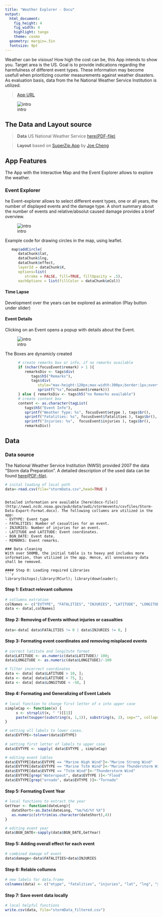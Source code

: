 ```yaml
---
title: "Weather Explorer - Docu"
output: 
  html_document:
    fig_height: 4
    fig_width: 4
    highlight: tango
    theme: cosmo
  geometry: margin=.5in
  fontsize: 9pt
---
```

 
Weather can be visious! How high the cost can be, this App intends to show you. Target area is the US. Goal is to provide indications regarding the harmfulness of different event types. These information may become usefull when prioritizing counter measurements against weather disasters. As evaluation basis, data from the he National Weather Service Institution is utilized. 

> [App URL](https://stehyr.shinyapps.io/r_shiny_WeatherEvents/)

![intro](./figures/01.png)

## The Data and Layout source 

> **Data** US National Weather Service [here(PDF-file)](http://www.weather.gov/)

> **Layout** based on [SuperZip App](https://github.com/jcheng5/superzip) by [Joe Cheng](https://github.com/jcheng5)

## App Features

The App with the Interactive Map and the Event Explorer allows to explore the weather. 

### Event Explorer

he Event-explorer allows to select different event types, one or all years, the number of displayed events and the damage type. A short summary about the number of events and  relative/absolut caused damage provides a brief overview. 

![intro](./figures/02.png)

Example code for drawing circles in the map, using leaflet. 

```r
   map$addCircle(
      dataChunk$lat, 
      dataChunk$lng,
      dataChunk$effect,
      layerId = dataChunk$X,
      options=list(  
         stroke = FALSE, fill=TRUE, fillOpacity = .5),
      eachOptions = list(fillColor = dataChunk$eCol)) 
```

#### Time Lapse

Development over the years can be explored as animation (Play button under slider)

#### Event Details
 
Clicking on an Event opens a popup with details about the Event. 

![intro](./figures/03.png)

The Boxes are dynamicly created

```r
      # create remarks box or info, if no remarks available
      if (nchar(focusEvent$remark) > 1 ){ 
         remarksDiv <- tags$div(
            tags$h5("Remarks"),
            tags$div( 
               style="max-height:120px;max-width:300px;border:1px;overflow:auto;",
               sprintf("%s",focusEvent$remark)))
      } else { remarksDiv <- tags$h5("no Remarks available") 
      # create content box
      content <- as.character(tagList(
         tags$h5("Event Info"),
         sprintf("Weather Type: %s", focusEvent$etype ), tags$br(),
         sprintf("Fatalities: %s", focusEvent$fatalities ), tags$br(),
         sprintf("Injuries: %s",  focusEvent$injuries ), tags$br(),
         remarksDiv))
```

## Data


### Data source 
The National Weather Service Institution (NWSI) provided 2007 the data "Storm data Preparation". A detailed description of the used data can be found [here(PDF-file)](https://d396qusza40orc.cloudfront.net/repdata%2Fpeer2_doc%2Fpd01016005curr.pdf). 

```r
# inital loading of local path 
data<-read.csv(file="stormData.csv",head=TRUE ) 
```
```

Detailed information are available [here(docx-file)](http://www1.ncdc.noaa.gov/pub/data/swdi/stormevents/csvfiles/Storm-Data-Export-Format.docx). The following collumns are utilized in the app: 
- EVTYPE: Event type
- FATALITIES: Number of casualties for an event.
- INJURIES: Number of injuries for an event.
- LATITUDE and LATITUDE: Event coordinates.
- BGN_DATE: Event date.
- REMARKS: Event remarks.

### Data cleaning 
With over 500MB, the initial table is to heavy and includes more information, than utilized in the app. Hence, all unnessesary data shall be removed.

#### Step 0: Loading required Libraries
```r
library(bitops);library(RCurl); library(downloader);   
```

#### Step 1: Extract relevant collumns
```r
# collumns extration 
colNames <- c("EVTYPE", "FATALITIES", "INJURIES", "LATITUDE", "LONGITUDE", "BGN_DATE", "REMARKS")
data <- data[,colNames]
````

#### Step 2: Removing of Events without injuries or casualties
```r
data<-data[ data$FATALITIES != 0 | data$INJURIES != 0, ]
```

#### Step 3: Formating event coordinates and removing misplaced events
```r
# correct latitute and longitute format
data$LATITUDE <- as.numeric(data$LATITUDE)/ 100; 
data$LONGITUDE <- as.numeric(data$LONGITUDE)/-100

# filter incorrect coordinates
data <- data[ data$LATITUDE > 10, ]; 
data <- data[ data$LATITUDE < 75, ]; 
data <- data[ data$LONGITUDE < -50, ]
````
  
#### Step 4: Formating and Generalizing of Event Labels
```r
# local function to change first letter of x into upper case
simpleCap <- function(x) {
     s <- strsplit(x, " ")[[1]]
     paste(toupper(substring(s, 1,1)), substring(s, 2), sep="", collapse=" ")
}

# setting all labels to lower cases. 
data$EVTYPE<-tolower(data$EVTYPE)
  
# setting first letter of labels to upper case
data$EVTYPE <- sapply( data$EVTYPE , simpleCap)

# editing event lables 
data$EVTYPE[data$EVTYPE == "Marine High Wind"]<-"Marine Strong Wind"
data$EVTYPE[data$EVTYPE == "Marine Tstm Wind"]<-"Marine Thunderstorm Wind"
data$EVTYPE[data$EVTYPE == "Tstm Wind"]<-"Thunderstorm Wind"
data$EVTYPE[grep("Waterspout", data$EVTYPE )]<-"Flood"
data$EVTYPE[grep("ornado", data$EVTYPE )]<-"Tornado"
```

#### Step 5: Formating Event Year
```r
# local functions to extract the year 
GetYear <- function(dateLong){ 
   dateShort<-as.Date(dateLong, "%m/%d/%Y %X")
   as.numeric(strtrim(as.character(dateShort),4)) 
}

# editing event year
data$BGN_DATE<-sapply(data$BGN_DATE,GetYear)
```


#### Step 5: Adding overall effect for each event 
```r
# combined damage of event
data$damage<-data$FATALITIES+data$INJURIES
```

#### Step 6: Relable collumns
```r
# new labels for data.frame
colnames(data) <- c("etype", "fatalities", "injuries", "lat", "lng", "year", "remark", "damage")   
```

#### Step 7: Save event data locally
```r
# local helpful functions
write.csv(data, file="stormData_filtered.csv")   
```